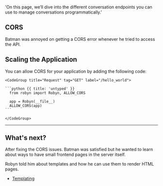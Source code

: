   'On this page, we’ll dive into the different conversation endpoints you can use to manage conversations programmatically.'


## CORS

Batman was annoyed on getting a CORS error whenever he tried to access the API.


## Scaling the Application

<Row>
<Col>
You can allow CORS for your application by adding the following code:
</Col>
  <Col>

    <CodeGroup title="Request" tag="GET" label="/hello_world">

    ```python {{ title: 'untyped' }}
      from robyn import Robyn, ALLOW_CORS

      app = Robyn(__file__)
      ALLOW_CORS(app)
    ```

    </CodeGroup>
  </Col>
</Row>

---


## What's next?

After fixing the CORS issues. Batman was satisfied but he wanted to learn about ways to have small frontend pages in the server itself.

Robyn told him about templates and how he can use them to render HTML pages.

- [Templating](/documentation/api_reference/templating)

